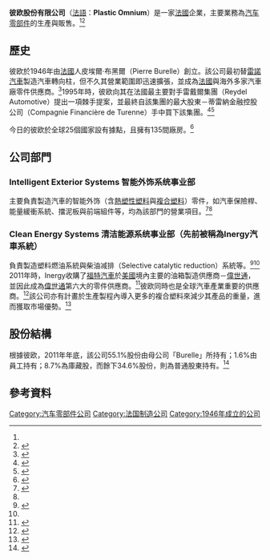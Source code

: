 {{Infobox company
| name             = 彼欧股份有限公司<br/>Compagnie Plastic Omnium SA
| logo             = Plastic Omnium.svg
| caption          = 彼欧股份有限公司的標誌
| type             = [[股份有限公司|股份有限公司]]
| traded_as        = {{Euronext|isin=FR0000124570|POM}}
| genre            = <!-- Only used with media and publishing companies -->
| fate             = 
| predecessor      = 
| successor        = 
| foundation       = {{Start date|1946}}
| founder          = 皮埃爾·布黑爾
| defunct          = <!-- {{End date|YYYY|MM|DD}} -->
| location_city    = [[勒瓦盧瓦-佩雷|勒瓦盧瓦]]
| location_country = {{FRA}}<ref name="A3"/>
| locations        = 
| area_served      = 全球
| key_people       = 洛朗·布黑爾<br /><small>（董事長兼執行長）</small>
| industry         = 汽車零件供應
| products         = 
| services         = 
| revenue          = 92億[[歐元|歐元]]<small>（2019年數據）
| operating_income = 2.721億[[歐元|歐元]]<small>（2011年數據）</small><ref name="AL2011">{{cite web |url=http://www.plasticomnium.com/images/medias/piloter-notre-performance/plastic-omnium_rapport-financier-2011_en.pdf |title=2011 Financial Report |accessdate=13 August 2012 |publisher=Plastic Omnium |format=PDF }}{{dead link|date=2017年11月 |bot=InternetArchiveBot |fix-attempted=yes }}</ref>
| net_income       = 5.11億[[歐元|歐元]]<small>（2018年數據）</small><ref name="AL2011"/>
| aum              = 
| assets           = 16.8億[[歐元|歐元]]<small>（2011年數據）</small><ref name="AL2011"/>
| equity           = 16.0億[[歐元|歐元]] <small>（2011年數據）</small><ref name="AL2011"/>
| owner            = 
| num_employees    = 31000人<ref name="A1"/>
| parent           = Burelle公司
| divisions        = 
| subsid           = 
| homepage         = {{URL|plasticomnium.com|PlasticOmnium.com}}
| footnotes        = 
| intl             = yes
}}
'''彼欧股份有限公司'''（[[法語|法語]]：'''Plastic Omnium'''）是一家[[法國|法國]]企業，主要業務為[[汽车零部件|汽车零部件]]的生產與販售。<ref name="A3"/><ref name="A2">{{cite web |url=http://www.reuters.com/finance/stocks/companyProfile?symbol=PLOF.PA |title=Profile: Plastic Omnium SA |work=reuters.com |publisher=[[Reuters|Reuters]] |accessdate=13 August 2012 |archive-date=2016-03-04 |archive-url=https://web.archive.org/web/20160304115024/http://www.reuters.com/finance/stocks/companyProfile?symbol=PLOF.PA |dead-url=no }}</ref>

==歷史==
彼欧於1946年由[[法國|法國]]人皮埃爾·布黑爾（Pierre Burelle）創立。該公司最初替[[雷諾|雷諾汽車]]製造汽車轉向柱，但不久其營業範圍即迅速擴張，並成為[[法國|法國]]與海外多家汽車廠零件供應商。<ref>{{cite web |url=http://www.fundinguniverse.com/company-histories/burelle-s-a-history/ |title=Burelle S.A. History |publisher=Fundinguniverse.com |accessdate=13 August 2012 |archive-date=2016-03-03 |archive-url=https://web.archive.org/web/20160303225042/http://www.fundinguniverse.com/company-histories/burelle-s-a-history/ |dead-url=no }}</ref>1995年時，彼欧向其在法國最主要對手雷戴爾集團（Reydel Automotive）提出一項棘手提案，並最終自該集團的最大股東－蒂雷納金融控股公司（Compagnie Financière de Turenne）手中買下該集團。<ref>{{cite web |url=http://www.liberation.fr/economie/0101149067-une-valeur-a-la-loupe-plastic-omnium-lance-une-opa-sur-reydel-industries |title=Une valeur à la loupe. Plastic Omnium lance une OPA sur Reydel Industries  |author=Raulin, Nathalie |work=liberation.fr |publisher=[[Libération|Libération]] |date=19 July 1995 |language= fr |trans_title=Value under the microscope. Plastic Omnium is launching a tender offer for Reydel Industries |accessdate=13 August 2012}}</ref><ref>{{cite web |url=http://www.industrie.gouv.fr/biblioth/docu/dossiers/sect/pdf/plasturgie.pdf |title=Compétitivité de la plasturgie française dans l’Union européenne |language=fr |trans_title=Competitiveness of the French plastics industry in the European Union |accessdate=13 August 2012 |publisher=Ministerie de l'Economie des Finances et l'Industrie |format=PDF |archive-date=2007-10-25 |archive-url=https://web.archive.org/web/20071025061759/http://www.industrie.gouv.fr/biblioth/docu/dossiers/sect/pdf/plasturgie.pdf |dead-url=no }}</ref> 

今日的彼欧於全球25個國家設有據點，且擁有135間廠房。<ref name="A1">{{cite web |url=http://www.plasticomnium.com/images/medias/piloter-notre-performance/plastic-omnium_rapport-dactivite-2011_en.pdf |title=2011 Annual Report |accessdate=13 August 2012 |publisher=Plastic Omnium |format=PDF }}{{dead link|date=2017年11月 |bot=InternetArchiveBot |fix-attempted=yes }}</ref>

==公司部門==

===Intelligent Exterior Systems 智能外饰系统事业部===
主要負責製造汽車的智能外饰（含[[熱塑性塑料|熱塑性塑料]]與[[複合材料|複合塑料]]）零件，如汽車保險桿、能量緩衝系統、擋泥板與前端組件等，均為該部門的營業項目。<ref name="A3">{{cite web |url=http://investing.businessweek.com/research/stocks/snapshot/snapshot.asp?ticker=POM:FP |title=Company Description: Plastic Omnium |work=businessweek.com |publisher=[[BusinessWeek|BusinessWeek]] |accessdate=13 August 2012 |deadurl=yes |archiveurl=https://web.archive.org/web/20130927104818/http://investing.businessweek.com/research/stocks/snapshot/snapshot.asp?ticker=POM:FP |archivedate=2013年9月27日 }}</ref><ref name="A2"/> 

===Clean Energy Systems 清洁能源系统事业部（先前被稱為Inergy汽車系統）===
負責製造塑料燃油系統與柴油减排（Selective catalytic reduction）系統等。<ref name="A3">{{cite web |url=http://investing.businessweek.com/research/stocks/snapshot/snapshot.asp?ticker=POM:FP |title=Company Description: Plastic Omnium |work=businessweek.com |publisher=[[BusinessWeek|BusinessWeek]] |accessdate=13 August 2012 |deadurl=yes |archiveurl=https://web.archive.org/web/20130927104818/http://investing.businessweek.com/research/stocks/snapshot/snapshot.asp?ticker=POM:FP |archivedate=2013年9月27日 }}</ref><ref name="A2"/> 2011年時，Inergy收購了[[福特汽車|福特汽車]]於[[美國|美國]]境內主要的油箱製造供應商－[[偉世通|偉世通]]，並因此成為[[偉世通|偉世通]]第六大的零件供應商。<ref name="A4">{{cite web |url=http://www.bloomberg.com/news/2011-05-18/ford-sells-fuel-tank-factory-to-unit-of-france-s-plastic-omnium.html |author=Naughton, Keith |title=Ford sells fuel tank factory to unit of France's Plastic Omnium |work=bloomberg.com |publisher=[[Bloomberg_L.P.|Bloomberg]] |date=20 May 2012 |accessdate=13 August 2012 |archive-date=2014-11-29 |archive-url=https://web.archive.org/web/20141129034656/http://www.bloomberg.com/news/2011-05-18/ford-sells-fuel-tank-factory-to-unit-of-france-s-plastic-omnium.html |dead-url=no }}</ref>彼欧同時也是全球汽車產業重要的供應商。<ref name="A5">{{cite web |url=http://europe.autonews.com/apps/pbcs.dll/article?AID=/20120725/ANE/307249999/1193 |author=Stanley, John |title=Carmakers, suppliers hit by big declines in shareholder value |work=Automotive News Europe |publisher=Autonews.com |date=25 July 2012 |accessdate=13 August 2012 }}{{Dead link|date=2019年12月 |bot=InternetArchiveBot |fix-attempted=yes }}</ref>該公司亦有計畫於生產製程內導入更多的複合塑料來減少其產品的重量，進而獲取市場優勢。<ref name="A6">{{cite web |url=http://www.just-auto.com/news/plastic-omnium-ramps-up-composites-work-to-strip-vehicle-weight_id121090.aspx |author=Warburton, Simon |title=Plastic Omnium ramps up composites work to strip vehicle weight |publisher=Just-auto.com |date=9 March 2012 |accessdate=13 August 2012 |archive-date=2016-03-04 |archive-url=https://web.archive.org/web/20160304095215/http://www.just-auto.com/news/plastic-omnium-ramps-up-composites-work-to-strip-vehicle-weight_id121090.aspx |dead-url=no }}</ref>

==股份結構==
根據彼欧，2011年年底，該公司55.1%股份由母公司「Burelle」所持有；1.6%由員工持有；8.7%為庫藏股，而餘下34.6%股份，則為普通股東持有。<ref>{{cite web |url=http://www.plasticomnium.com/en/managing-our-performance/shareholder-information/the-plastic-omnium-share/shareholder-structure.html |title=Capital Structure |publisher=Plastic Omnium |accessdate=13 August 2012 |deadurl=yes |archiveurl=https://web.archive.org/web/20130620023143/http://www.plasticomnium.com/en/managing-our-performance/shareholder-information/the-plastic-omnium-share/shareholder-structure.html |archivedate=2013年6月20日 }}</ref>

==參考資料==
{{Reflist|2}}

{{法国汽车制造业}}

[[Category:汽车零部件公司|Category:汽车零部件公司]]
[[Category:法国制造公司|Category:法国制造公司]]
[[Category:1946年成立的公司|Category:1946年成立的公司]]